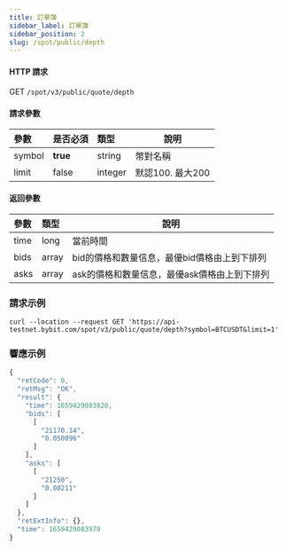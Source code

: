 ```yaml
---
title: 訂單簿
sidebar_label: 訂單簿
sidebar_position: 2
slug: /spot/public/depth
---
```



#### HTTP 請求
GET <code>/spot/v3/public/quote/depth</code>

#### 請求參數
| 參數 | 是否必須 | 類型 | 說明|
|:----- |:-------|:-----|------ |
|symbol	| **true** | string | 幣對名稱 |
|limit | false | integer | 默認100. 最大200 |

#### 返回參數
| 參數 | 類型 | 說明|
|:----- |:-----|----- |
| time | long | 當前時間 |
| bids | array | bid的價格和數量信息，最優bid價格由上到下排列 |
| asks | array | ask的價格和數量信息，最優ask價格由上到下排列 |

### 請求示例

<Tabs>
<TabItem value="console" label="Console">

```http
curl --location --request GET 'https://api-testnet.bybit.com/spot/v3/public/quote/depth?symbol=BTCUSDT&limit=1'
```

</TabItem>
</Tabs>

### 響應示例

```javascript
{
  "retCode": 0,
  "retMsg": "OK",
  "result": {
    "time": 1659429083820,
    "bids": [
      [
        "21170.14",
        "0.050096"
      ]
    ],
    "asks": [
      [
        "21250",
        "0.00211"
      ]
    ]
  },
  "retExtInfo": {},
  "time": 1659429083979
}
```
